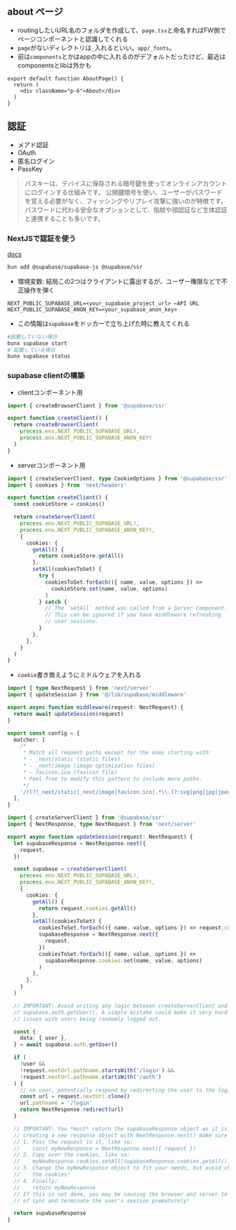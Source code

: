 ## about ページ
- routingしたいURL名のフォルダを作成して、`page.tsx`と命名すればFW側でページコンポーネントと認識してくれる
- `page`がないディレクトリは`_`入れるといい。`app/_fonts`。
- 前は`components`とかはappの中に入れるのがデフォルトだったけど、最近はcomponentsとlibは外かも
```tsx filename="app/about/page.tsx"
export default function AboutPage() {
  return (
    <div className="p-6">About</div>
  )
}
```


## 認証
- メアド認証
- OAuth
- 匿名ログイン
- PassKey
> パスキーは、デバイスに保存される暗号鍵を使ってオンラインアカウントにログインする仕組みです。
公開鍵暗号を使い、ユーザーがパスワードを覚える必要がなく、フィッシングやリプレイ攻撃に強いのが特徴です。
パスワードに代わる安全なオプションとして、指紋や顔認証など生体認証と連携することも多いです。

### NextJSで認証を使う
[docs](https://supabase.com/docs/guides/auth/server-side/nextjs)
```sh
bun add @supabase/supabase-js @supabase/ssr
```
- 環境変数: 結局この2つはクライアントに露出するが、ユーザー権限などで不正操作を弾く
```.env filename=".env.local"
NEXT_PUBLIC_SUPABASE_URL=<your_supabase_project_url> ←API URL
NEXT_PUBLIC_SUPABASE_ANON_KEY=<your_supabase_anon_key>
```

- この情報は`supabase`をドッカーで立ち上げた時に教えてくれる
```sh
#起動していない場合
bunx supabase start
# 起動している場合
bunx supabase status
```

### supabase clientの構築
- clientコンポーネント用
```ts filename="lib/supabase/client.ts"
import { createBrowserClient } from '@supabase/ssr'

export function createClient() {
  return createBrowserClient(
    process.env.NEXT_PUBLIC_SUPABASE_URL!,
    process.env.NEXT_PUBLIC_SUPABASE_ANON_KEY!
  )
}
```
- serverコンポーネント用
```ts filename="lib/supabase/servet.ts"
import { createServerClient, type CookieOptions } from '@supabase/ssr'
import { cookies } from 'next/headers'

export function createClient() {
  const cookieStore = cookies()

  return createServerClient(
    process.env.NEXT_PUBLIC_SUPABASE_URL!,
    process.env.NEXT_PUBLIC_SUPABASE_ANON_KEY!,
    {
      cookies: {
        getAll() {
          return cookieStore.getAll()
        },
        setAll(cookiesToSet) {
          try {
            cookiesToSet.forEach(({ name, value, options }) =>
              cookieStore.set(name, value, options)
            )
          } catch {
            // The `setAll` method was called from a Server Component.
            // This can be ignored if you have middleware refreshing
            // user sessions.
          }
        },
      },
    }
  )
}
```


- `cookie`書き換えようにミドルウェアを入れる

```ts filename="middleware.ts"
import { type NextRequest } from 'next/server'
import { updateSession } from '@/lib/supabase/middleware'

export async function middleware(request: NextRequest) {
  return await updateSession(request)
}

export const config = {
  matcher: [
    /*
     * Match all request paths except for the ones starting with:
     * - _next/static (static files)
     * - _next/image (image optimization files)
     * - favicon.ico (favicon file)
     * Feel free to modify this pattern to include more paths.
     */
    '/((?!_next/static|_next/image|favicon.ico|.*\\.(?:svg|png|jpg|jpeg|gif|webp)$).*)',
  ],
}
```

```ts filename="lib/supabase/middleware.ts"
import { createServerClient } from '@supabase/ssr'
import { NextResponse, type NextRequest } from 'next/server'

export async function updateSession(request: NextRequest) {
  let supabaseResponse = NextResponse.next({
    request,
  })

  const supabase = createServerClient(
    process.env.NEXT_PUBLIC_SUPABASE_URL!,
    process.env.NEXT_PUBLIC_SUPABASE_ANON_KEY!,
    {
      cookies: {
        getAll() {
          return request.cookies.getAll()
        },
        setAll(cookiesToSet) {
          cookiesToSet.forEach(({ name, value, options }) => request.cookies.set(name, value))
          supabaseResponse = NextResponse.next({
            request,
          })
          cookiesToSet.forEach(({ name, value, options }) =>
            supabaseResponse.cookies.set(name, value, options)
          )
        },
      },
    }
  )

  // IMPORTANT: Avoid writing any logic between createServerClient and
  // supabase.auth.getUser(). A simple mistake could make it very hard to debug
  // issues with users being randomly logged out.

  const {
    data: { user },
  } = await supabase.auth.getUser()

  if (
    !user &&
    !request.nextUrl.pathname.startsWith('/login') &&
    !request.nextUrl.pathname.startsWith('/auth')
  ) {
    // no user, potentially respond by redirecting the user to the login page
    const url = request.nextUrl.clone()
    url.pathname = '/login'
    return NextResponse.redirect(url)
  }

  // IMPORTANT: You *must* return the supabaseResponse object as it is. If you're
  // creating a new response object with NextResponse.next() make sure to:
  // 1. Pass the request in it, like so:
  //    const myNewResponse = NextResponse.next({ request })
  // 2. Copy over the cookies, like so:
  //    myNewResponse.cookies.setAll(supabaseResponse.cookies.getAll())
  // 3. Change the myNewResponse object to fit your needs, but avoid changing
  //    the cookies!
  // 4. Finally:
  //    return myNewResponse
  // If this is not done, you may be causing the browser and server to go out
  // of sync and terminate the user's session prematurely!

  return supabaseResponse
}
```

